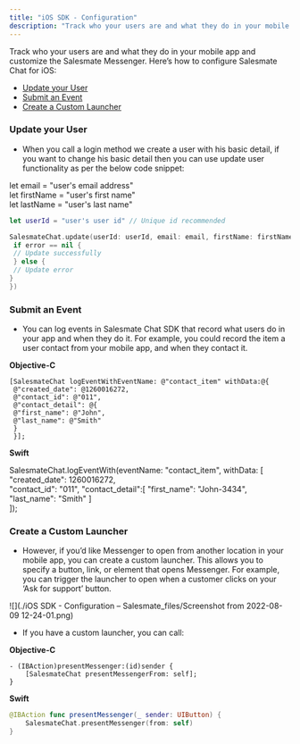 ```yaml
---
title: "iOS SDK - Configuration"
description: "Track who your users are and what they do in your mobile app and customize the Salesmate Messenger. Here’s how to configure Salesmate Chat for iOS:..."
---
```


Track who your users are and what they do in your mobile app and customize the Salesmate Messenger. Here’s how to configure Salesmate Chat for iOS:

- [Update your User](https://support.salesmate.io/hc/en-us/articles/9811244877977#temp:C:TZEe96b02bb7f4d407eafc98d2fb)
- [Submit an Event](https://support.salesmate.io/hc/en-us/articles/9811244877977#temp:C:TZEdf13f7e676a8465fb1dbbf0b3)
- [Create a Custom Launcher](https://support.salesmate.io/hc/en-us/articles/9811244877977#temp:C:TZE4e86d68c6d494433bfa8dd97d)

### Update your User

- When you call a login method we create a user with his basic detail, if you want to change his basic detail then you can use update user functionality as per the below code snippet:

let email = "user's email address"  
let firstName = "user's first name"  
let lastName = "user's last name"

```swift
let userId = "user's user id" // Unique id recommended

SalesmateChat.update(userId: userId, email: email, firstName: firstName, lastName: lastName, completion: { (success, error) in
 if error == nil {
 // Update successfully
 } else {
 // Update error
}
})
```

### Submit an Event

- You can log events in Salesmate Chat SDK that record what users do in your app and when they do it. For example, you could record the item a user contact from your mobile app, and when they contact it.

**Objective-C**

```objc
[SalesmateChat logEventWithEventName: @"contact_item" withData:@{
 @"created_date": @1260016272,
 @"contact_id": @"011",
 @"contact_detail": @{
 @"first_name": @"John",
 @"last_name": @"Smith"
 }
 }];
```

**Swift**

SalesmateChat.logEventWith(eventName: "contact_item", withData: \[  
 "created_date": 1260016272,  
 "contact_id": "011", "contact_detail":\[ "first_name": "John-3434", "last_name": "Smith" \]  
\]);

### Create a Custom Launcher

- However, if you’d like Messenger to open from another location in your mobile app, you can create a custom launcher. This allows you to specify a button, link, or element that opens Messenger. For example, you can trigger the launcher to open when a customer clicks on your ‘Ask for support’ button.

![](./iOS SDK - Configuration – Salesmate_files/Screenshot from 2022-08-09 12-24-01.png)

- If you have a custom launcher, you can call:

**Objective-C**

```objc
- (IBAction)presentMessenger:(id)sender {
    [SalesmateChat presentMessengerFrom: self];
}
```

**Swift**

```swift
@IBAction func presentMessenger(_ sender: UIButton) {
    SalesmateChat.presentMessenger(from: self)
}
```
